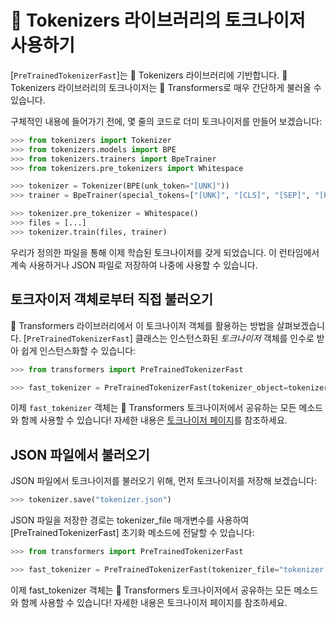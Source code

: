 <!--Copyright 2020 The HuggingFace Team. All rights reserved.

Licensed under the Apache License, Version 2.0 (the "License"); you may not use this file except in compliance with
the License. You may obtain a copy of the License at

http://www.apache.org/licenses/LICENSE-2.0

Unless required by applicable law or agreed to in writing, software distributed under the License is distributed on
an "AS IS" BASIS, WITHOUT WARRANTIES OR CONDITIONS OF ANY KIND, either express or implied. See the License for the
specific language governing permissions and limitations under the License.
-->

# 🤗 Tokenizers 라이브러리의 토크나이저 사용하기

[`PreTrainedTokenizerFast`]는 🤗 Tokenizers 라이브러리에 기반합니다. 🤗 Tokenizers 라이브러리의 토크나이저는
🤗 Transformers로 매우 간단하게 불러올 수 있습니다.

구체적인 내용에 들어가기 전에, 몇 줄의 코드로 더미 토크나이저를 만들어 보겠습니다:

```python
>>> from tokenizers import Tokenizer
>>> from tokenizers.models import BPE
>>> from tokenizers.trainers import BpeTrainer
>>> from tokenizers.pre_tokenizers import Whitespace

>>> tokenizer = Tokenizer(BPE(unk_token="[UNK]"))
>>> trainer = BpeTrainer(special_tokens=["[UNK]", "[CLS]", "[SEP]", "[PAD]", "[MASK]"])

>>> tokenizer.pre_tokenizer = Whitespace()
>>> files = [...]
>>> tokenizer.train(files, trainer)
```

우리가 정의한 파일을 통해 이제 학습된 토크나이저를 갖게 되었습니다. 이 런타임에서 계속 사용하거나 JSON 파일로 저장하여 나중에 사용할 수 있습니다.

## 토크자이저 객체로부터 직접 불러오기

🤗 Transformers 라이브러리에서 이 토크나이저 객체를 활용하는 방법을 살펴보겠습니다.
[`PreTrainedTokenizerFast`] 클래스는 인스턴스화된 *토크나이저* 객체를 인수로 받아 쉽게 인스턴스화할 수 있습니다:

```python
>>> from transformers import PreTrainedTokenizerFast

>>> fast_tokenizer = PreTrainedTokenizerFast(tokenizer_object=tokenizer)
```

이제 `fast_tokenizer` 객체는 🤗 Transformers 토크나이저에서 공유하는 모든 메소드와 함께 사용할 수 있습니다! 자세한 내용은 [토크나이저 페이지](main_classes/tokenizer)를 참조하세요.

## JSON 파일에서 불러오기

<!--In order to load a tokenizer from a JSON file, let's first start by saving our tokenizer:-->

JSON 파일에서 토크나이저를 불러오기 위해, 먼저 토크나이저를 저장해 보겠습니다:

```python
>>> tokenizer.save("tokenizer.json")
```

JSON 파일을 저장한 경로는 tokenizer_file 매개변수를 사용하여 [PreTrainedTokenizerFast] 초기화 메소드에 전달할 수 있습니다:

```python
>>> from transformers import PreTrainedTokenizerFast

>>> fast_tokenizer = PreTrainedTokenizerFast(tokenizer_file="tokenizer.json")
```

이제 fast_tokenizer 객체는 🤗 Transformers 토크나이저에서 공유하는 모든 메소드와 함께 사용할 수 있습니다! 자세한 내용은 토크나이저 페이지를 참조하세요.
